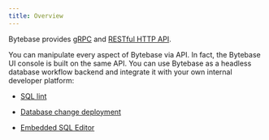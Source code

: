 ```yaml
---
title: Overview
---
```


Bytebase provides [gRPC](https://github.com/bytebase/bytebase/tree/main/proto/gen/grpc-doc/v1) and [RESTful HTTP API](https://api.bytebase.com).

You can manipulate every aspect of Bytebase via API. In fact, the Bytebase UI console is built on the
same API. You can use Bytebase as a headless database workflow backend and integrate it with your own
internal developer platform:

- [SQL lint](/integrations/api/sql-review/)

- [Database change deployment](/integrations/api/issue/)

- [Embedded SQL Editor](/integrations/api/sql-editor/)
